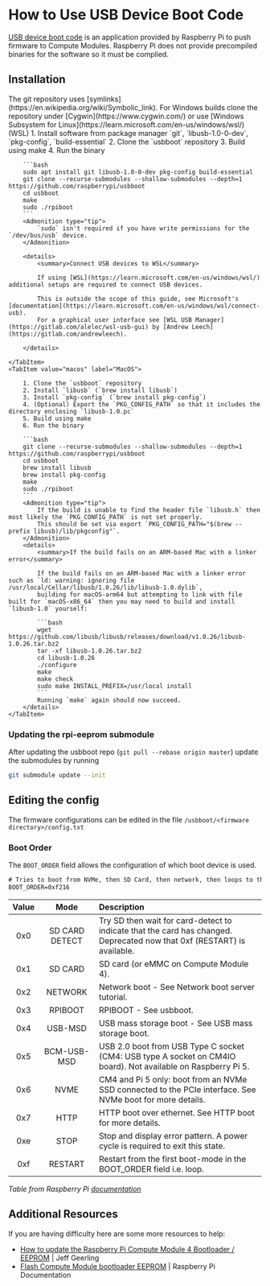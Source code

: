 

# How to Use USB Device Boot Code

[USB device boot code](https://github.com/raspberrypi/usbboot) is an application provided by Raspberry Pi to push firmware to Compute Modules.
Raspberry Pi does not provide precompiled binaries for the software so it must be complied.

## Installation

<Tabs groupId='system'>
    <TabItem value="linux" label="Linux / Cygwin / WSL" default >
        <Admonition type="warning">
            The git repository uses [symlinks](https://en.wikipedia.org/wiki/Symbolic_link).
            For Windows builds clone the repository under [Cygwin](https://www.cygwin.com/)
            or use [Windows Subsystem for Linux](https://learn.microsoft.com/en-us/windows/wsl/) (WSL)
        </Admonition>
        1. Install software from package manager `git`, `libusb-1.0-0-dev`, `pkg-config`, `build-essential`
        2. Clone the `usbboot` repository
        3. Build using make
        4. Run the binary

        ```bash
        sudo apt install git libusb-1.0-0-dev pkg-config build-essential
        git clone --recurse-submodules --shallow-submodules --depth=1 https://github.com/raspberrypi/usbboot
        cd usbboot
        make
        sudo ./rpiboot
        ```
        <Admonition type="tip">
            `sudo` isn't required if you have write permissions for the `/dev/bus/usb` device.
        </Admonition>

        <details>
            <summary>Connect USB devices to WSL</summary>

            If using [WSL](https://learn.microsoft.com/en-us/windows/wsl/) additional setups are required to connect USB devices.
            
            This is outside the scope of this guide, see Microsoft's [documentation](https://learn.microsoft.com/en-us/windows/wsl/connect-usb).
            For a graphical user interface see [WSL USB Manager](https://gitlab.com/alelec/wsl-usb-gui) by [Andrew Leech](https://gitlab.com/andrewleech).

        </details>

    </TabItem>
    <TabItem value="macos" label="MacOS">

        1. Clone the `usbboot` repository
        2. Install `libusb` (`brew install libusb`)
        3. Install `pkg-config` (`brew install pkg-config`)
        4. (Optional) Export the `PKG_CONFIG_PATH` so that it includes the directory enclosing `libusb-1.0.pc`
        5. Build using make
        6. Run the binary

        ```bash
        git clone --recurse-submodules --shallow-submodules --depth=1 https://github.com/raspberrypi/usbboot
        cd usbboot
        brew install libusb
        brew install pkg-config
        make
        sudo ./rpiboot
        ```
        <Admonition type="tip">
            If the build is unable to find the header file `libusb.h` then most likely the `PKG_CONFIG_PATH` is not set properly.
            This should be set via export `PKG_CONFIG_PATH="$(brew --prefix libusb)/lib/pkgconfig"`.
        </Admonition>
        <details>
            <summary>If the build fails on an ARM-based Mac with a linker error</summary>

            If the build fails on an ARM-based Mac with a linker error such as `ld: warning: ignoring file /usr/local/Cellar/libusb/1.0.26/lib/libusb-1.0.dylib`,
            building for macOS-arm64 but attempting to link with file built for `macOS-x86_64` then you may need to build and install `libusb-1.0` yourself:

            ```bash
            wget https://github.com/libusb/libusb/releases/download/v1.0.26/libusb-1.0.26.tar.bz2
            tar -xf libusb-1.0.26.tar.bz2
            cd libusb-1.0.26
            ./configure
            make
            make check
            sudo make INSTALL_PREFIX=/usr/local install
            ```
            Running `make` again should now succeed.
        </details>
    </TabItem>
</Tabs>

### Updating the rpi-eeprom submodule
After updating the usbboot repo (`git pull --rebase origin master`) update the submodules by running

```bash
git submodule update --init
```

## Editing the config
The firmware configurations can be edited in the file `/usbboot/<firmware directory>/config.txt`

### Boot Order
The `BOOT_ORDER` field allows the configuration of which boot device is used.

```txt
# Tries to boot from NVMe, then SD Card, then network, then loops to the start
BOOT_ORDER=0xf216
```


| Value	| Mode           | Description                                                                                                             |
| :---: | :------------: | :---------------------------------------------------------------------------------------------------------------------- |
| 0x0   | SD CARD DETECT | Try SD then wait for card-detect to indicate that the card has changed. Deprecated now that 0xf (RESTART) is available. |
| 0x1   | SD CARD        | SD card (or eMMC on Compute Module 4).                                                                                  |
| 0x2   | NETWORK        | Network boot - See Network boot server tutorial.                                                                        |
| 0x3   | RPIBOOT        | RPIBOOT - See usbboot.                                                                                                  |
| 0x4   | USB-MSD        | USB mass storage boot - See USB mass storage boot.                                                                      |
| 0x5   | BCM-USB-MSD    | USB 2.0 boot from USB Type C socket (CM4: USB type A socket on CM4IO board). Not available on Raspberry Pi 5.           |
| 0x6   | NVME           | CM4 and Pi 5 only: boot from an NVMe SSD connected to the PCIe interface. See NVMe boot for more details.               |
| 0x7   | HTTP           | HTTP boot over ethernet. See HTTP boot for more details.                                                                |
| 0xe   | STOP           | Stop and display error pattern. A power cycle is required to exit this state.                                           |
| 0xf   | RESTART        | Restart from the first boot-mode in the BOOT_ORDER field i.e. loop.                                                     |

*Table from Raspberry Pi [documentation](https://www.raspberrypi.com/documentation/computers/raspberry-pi.html#boot_order-fields)*

## Additional Resources
If you are having difficulty here are some more resources to help:

- [How to update the Raspberry Pi Compute Module 4 Bootloader / EEPROM](https://www.jeffgeerling.com/blog/2022/how-update-raspberry-pi-compute-module-4-bootloader-eeprom) | Jeff Geerling
- [Flash Compute Module bootloader EEPROM](https://www.raspberrypi.com/documentation/computers/compute-module.html#compute-module-eeprom-bootloader) | Raspberry Pi Documentation